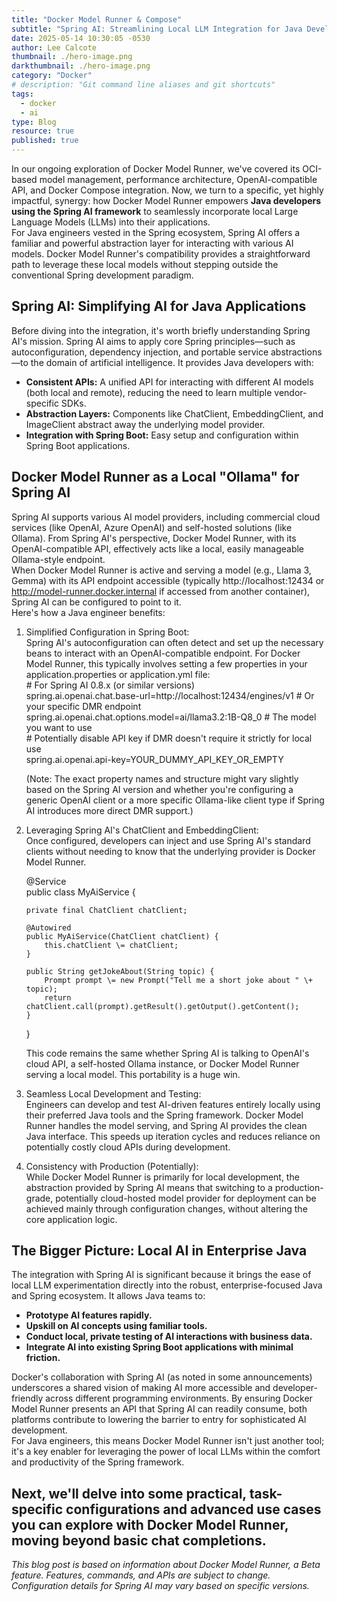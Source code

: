 ```yaml
---
title: "Docker Model Runner & Compose"
subtitle: "Spring AI: Streamlining Local LLM Integration for Java Developers"
date: 2025-05-14 10:30:05 -0530
author: Lee Calcote
thumbnail: ./hero-image.png
darkthumbnail: ./hero-image.png
category: "Docker"
# description: "Git command line aliases and git shortcuts"
tags:
  - docker
  - ai
type: Blog
resource: true
published: true
---
```



<BlogWrapper>

In our ongoing exploration of Docker Model Runner, we've covered its OCI-based model management, performance architecture, OpenAI-compatible API, and Docker Compose integration. Now, we turn to a specific, yet highly impactful, synergy: how Docker Model Runner empowers **Java developers using the Spring AI framework** to seamlessly incorporate local Large Language Models (LLMs) into their applications.  
For Java engineers vested in the Spring ecosystem, Spring AI offers a familiar and powerful abstraction layer for interacting with various AI models. Docker Model Runner's compatibility provides a straightforward path to leverage these local models without stepping outside the conventional Spring development paradigm.

## **Spring AI: Simplifying AI for Java Applications**

Before diving into the integration, it's worth briefly understanding Spring AI's mission. Spring AI aims to apply core Spring principles—such as autoconfiguration, dependency injection, and portable service abstractions—to the domain of artificial intelligence. It provides Java developers with:

* **Consistent APIs:** A unified API for interacting with different AI models (both local and remote), reducing the need to learn multiple vendor-specific SDKs.  
* **Abstraction Layers:** Components like ChatClient, EmbeddingClient, and ImageClient abstract away the underlying model provider.  
* **Integration with Spring Boot:** Easy setup and configuration within Spring Boot applications.

## **Docker Model Runner as a Local "Ollama" for Spring AI**

Spring AI supports various AI model providers, including commercial cloud services (like OpenAI, Azure OpenAI) and self-hosted solutions (like Ollama). From Spring AI's perspective, Docker Model Runner, with its OpenAI-compatible API, effectively acts like a local, easily manageable Ollama-style endpoint.  
When Docker Model Runner is active and serving a model (e.g., Llama 3, Gemma) with its API endpoint accessible (typically http://localhost:12434 or http://model-runner.docker.internal if accessed from another container), Spring AI can be configured to point to it.  
Here's how a Java engineer benefits:

1. Simplified Configuration in Spring Boot:  
   Spring AI's autoconfiguration can often detect and set up the necessary beans to interact with an OpenAI-compatible endpoint. For Docker Model Runner, this typically involves setting a few properties in your application.properties or application.yml file:  
   \# For Spring AI 0.8.x (or similar versions)  
   spring.ai.openai.chat.base-url=http://localhost:12434/engines/v1 \# Or your specific DMR endpoint  
   spring.ai.openai.chat.options.model=ai/llama3.2:1B-Q8\_0 \# The model you want to use  
   \# Potentially disable API key if DMR doesn't require it strictly for local use  
   spring.ai.openai.api-key=YOUR\_DUMMY\_API\_KEY\_OR\_EMPTY

   (Note: The exact property names and structure might vary slightly based on the Spring AI version and whether you're configuring a generic OpenAI client or a more specific Ollama-like client type if Spring AI introduces more direct DMR support.)  
2. Leveraging Spring AI's ChatClient and EmbeddingClient:  
   Once configured, developers can inject and use Spring AI's standard clients without needing to know that the underlying provider is Docker Model Runner.  

   @Service  
   public class MyAiService {

       private final ChatClient chatClient;

       @Autowired  
       public MyAiService(ChatClient chatClient) {  
           this.chatClient \= chatClient;  
       }

       public String getJokeAbout(String topic) {  
           Prompt prompt \= new Prompt("Tell me a short joke about " \+ topic);  
           return chatClient.call(prompt).getResult().getOutput().getContent();  
       }  
   }

   This code remains the same whether Spring AI is talking to OpenAI's cloud API, a self-hosted Ollama instance, or Docker Model Runner serving a local model. This portability is a huge win.  
3. Seamless Local Development and Testing:  
   Engineers can develop and test AI-driven features entirely locally using their preferred Java tools and the Spring framework. Docker Model Runner handles the model serving, and Spring AI provides the clean Java interface. This speeds up iteration cycles and reduces reliance on potentially costly cloud APIs during development.  
4. Consistency with Production (Potentially):  
   While Docker Model Runner is primarily for local development, the abstraction provided by Spring AI means that switching to a production-grade, potentially cloud-hosted model provider for deployment can be achieved mainly through configuration changes, without altering the core application logic.

## **The Bigger Picture: Local AI in Enterprise Java**

The integration with Spring AI is significant because it brings the ease of local LLM experimentation directly into the robust, enterprise-focused Java and Spring ecosystem. It allows Java teams to:

* **Prototype AI features rapidly.**  
* **Upskill on AI concepts using familiar tools.**  
* **Conduct local, private testing of AI interactions with business data.**  
* **Integrate AI into existing Spring Boot applications with minimal friction.**

Docker's collaboration with Spring AI (as noted in some announcements) underscores a shared vision of making AI more accessible and developer-friendly across different programming environments. By ensuring Docker Model Runner presents an API that Spring AI can readily consume, both platforms contribute to lowering the barrier to entry for sophisticated AI development.  
For Java engineers, this means Docker Model Runner isn't just another tool; it's a key enabler for leveraging the power of local LLMs within the comfort and productivity of the Spring framework.

## **Next, we'll delve into some practical, task-specific configurations and advanced use cases you can explore with Docker Model Runner, moving beyond basic chat completions.**

*This blog post is based on information about Docker Model Runner, a Beta feature. Features, commands, and APIs are subject to change. Configuration details for Spring AI may vary based on specific versions.*
</BlogWrapper>